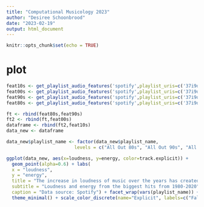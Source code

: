 ```yaml
---
title: "Computational Musicology 2023"
author: "Desiree Schoonbrood"
date: "2023-02-19"
output: html_document
---
```


```r
knitr::opts_chunk$set(echo = TRUE)
```

# plot
```r
feat10s <- get_playlist_audio_features('spotify',playlist_uris=c('37i9dQZF1DX5Ejj0EkURtP?si=1546e87d237f4331'))
feat00s <- get_playlist_audio_features('spotify',playlist_uris=c('37i9dQZF1DX4o1oenSJRJd?si=d473cc8687174041'))
feat90s <- get_playlist_audio_features('spotify',playlist_uris=c('37i9dQZF1DXbTxeAdrVG2l?si=8b8ef99d5f994ec1'))
feat80s <- get_playlist_audio_features('spotify',playlist_uris=c('37i9dQZF1DX4UtSsGT1Sbe?si=d5efcf8d8b4d4a8e'))

ft <- rbind(feat80s,feat90s)
ft2 <- rbind(ft,feat00s)
dataframe <- rbind(ft2,feat10s)
data_new <- dataframe                            

data_new$playlist_name <- factor(data_new$playlist_name,      
                         levels = c("All Out 80s", "All Out 90s", "All Out 2000s", "All Out 2010s"))

ggplot(data_new, aes(x=loudness, y=energy, color=track.explicit)) + 
  geom_point(alpha=0.6) + labs(
  x = "loudness",
  y = "energy",
  title = "The increase in loudness of music over the years has created more energetic hits",
  subtitle = "Loudness and energy from the biggest hits from 1980-2020",
  caption = "Data source: Spotify") + facet_wrap(vars(playlist_name)) + 
  theme_minimal() + scale_color_discrete(name="Explicit", labels=c("False", "True"))
```

